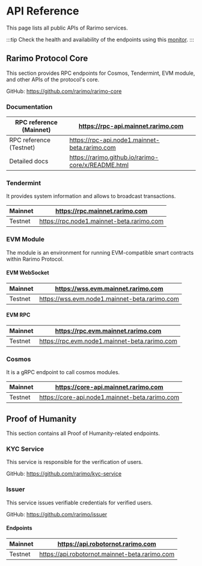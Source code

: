 ---
---

# API Reference

This page lists all public APIs of Rarimo services.

:::tip
Check the health and availability of the endpoints using this [monitor](https://monitoring.tokend.io/status/rarimo).
:::

## Rarimo Protocol Core

This section provides RPC endpoints for Cosmos, Tendermint, EVM module, and other APIs of the protocol's core.

GitHub: https://github.com/rarimo/rarimo-core

### Documentation

| RPC reference (Mainnet) | https://rpc-api.mainnet.rarimo.com                 |
| ----------------------- | -------------------------------------------------- |
| RPC reference (Testnet) | https://rpc-api.node1.mainnet-beta.rarimo.com      |
| Detailed docs           | https://rarimo.github.io/rarimo-core/x/README.html |

### Tendermint

It provides system information and allows to broadcast transactions.

| Mainnet | https://rpc.mainnet.rarimo.com            |
| ------- | ----------------------------------------- |
| Testnet | https://rpc.node1.mainnet-beta.rarimo.com |

### EVM Module

The module is an environment for running EVM-compatible smart contracts within Rarimo Protocol.

#### EVM WebSocket

| Mainnet | https://wss.evm.mainnet.rarimo.com            |
| ------- | --------------------------------------------- |
| Testnet | https://wss.evm.node1.mainnet-beta.rarimo.com |

#### EVM RPC

| Mainnet | https://rpc.evm.mainnet.rarimo.com            |
| ------- | --------------------------------------------- |
| Testnet | https://rpc.evm.node1.mainnet-beta.rarimo.com |

### Cosmos

It is a gRPC endpoint to call cosmos modules.

| Mainnet | https://core-api.mainnet.rarimo.com            |
| ------- | ---------------------------------------------- |
| Testnet | https://core-api.node1.mainnet-beta.rarimo.com |

## Proof of Humanity

This section contains all Proof of Humanity-related endpoints.

### KYC Service

This service is responsible for the verification of users.

GitHub: https://github.com/rarimo/kyc-service

<!-- TODO: add docs -->

### Issuer

This service issues verifiable credentials for verified users.

GitHub: https://github.com/rarimo/issuer

<!-- TODO: add docs -->

#### Endpoints

| Mainnet | https://api.robotornot.rarimo.com              |
| ------- | ---------------------------------------------- |
| Testnet | https://api.robotornot.mainnet-beta.rarimo.com |
